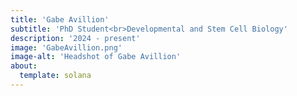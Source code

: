 ```yaml
---
title: 'Gabe Avillion'
subtitle: 'PhD Student<br>Developmental and Stem Cell Biology'
description: '2024 - present'
image: 'GabeAvillion.png'
image-alt: 'Headshot of Gabe Avillion'
about: 
  template: solana 
---
```


